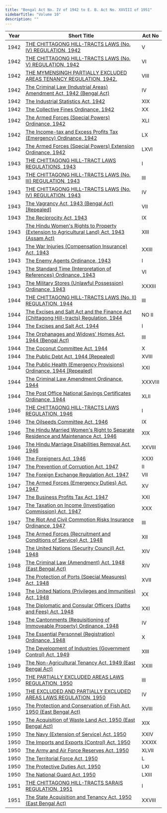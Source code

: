 ```yaml
---
title: "Bengal Act No. IV of 1942 to E. B. Act No. XXVIII of 1951"
sidebarTitle: "Volume 10"
description: ""
---
```


| Year | Short Title | Act No |
|------|-------------|--------|
| 1942 | [THE CHITTAGONG HILL-TRACTS LAWS (No. IV) REGULATION, 1942](/laws/volume-10/act-1329) | V |
| 1942 | [THE CHITTAGONG HILL-TRACTS LAWS (No. V) REGULATION, 1942](/laws/volume-10/act-1330) | VI |
| 1942 | [THE MYMENSINGH PARTIALLY EXCLUDED AREAS TENANCY REGULATION, 1942.](/laws/volume-10/act-1332) | VIII |
| 1942 | [The Criminal Law (Industrial Areas) Amendment Act, 1942 (Bengal Act)](/laws/volume-10/act-193) | IV |
| 1942 | [The Industrial Statistics Act, 1942](/laws/volume-10/act-194) | XIX |
| 1942 | [The Collective Fines Ordinance, 1942](/laws/volume-10/act-195) | XX |
| 1942 | [The Armed Forces (Special Powers) Ordinance, 1942](/laws/volume-10/act-196) | XLI |
| 1942 | [The Income-tax and Excess Profits Tax (Emergency) Ordinance, 1942](/laws/volume-10/act-197) | LX |
| 1942 | [The Armed Forces (Special Powers) Extension Ordinance, 1942](/laws/volume-10/act-198) | LXVI |
| 1943 | [THE CHITTAGONG HILL-TRACT LAWS REGULATIONS, 1943](/laws/volume-10/act-1334) | I |
| 1943 | [THE CHITTAGONG HILL-TRACTS LAWS (No. III) REGULATION, 1943](/laws/volume-10/act-1335) | III |
| 1943 | [THE CHITTAGONG HILL-TRACTS LAWS (No. IV) REGULATION, 1943](/laws/volume-10/act-1336) | IV |
| 1943 | [The Vagrancy Act, 1943 (Bengal Act) [Repealed]](/laws/volume-10/act-199) | VII |
| 1943 | [The Reciprocity Act, 1943](/laws/volume-10/act-200) | IX |
| 1943 | [The Hindu Women's Rights to Property (Extension to Agricultural Land) Act, 1943 (Assam Act)](/laws/volume-10/act-201) | XIII |
| 1943 | [The War Injuries (Compensation Insurance) Act, 1943](/laws/volume-10/act-202) | XXIII |
| 1943 | [The Enemy Agents Ordinance, 1943](/laws/volume-10/act-203) | I |
| 1943 | [The Standard Time (Interpretation of References) Ordinance, 1943](/laws/volume-10/act-204) | VI |
| 1943 | [The Military Stores (Unlawful Possession) Ordinance, 1943](/laws/volume-10/act-205) | XXXIII |
| 1944 | [THE CHITTAGONG HILL-TRACTS LAWS (No. II) REGULATION, 1944](/laws/volume-10/act-1337) | III |
| 1944 | [The Excises and Salt Act and the Finance Act (Chittagong Hill-tracts) Regulation, 1944](/laws/volume-10/act-1491) | NO II |
| 1944 | [The Excises and Salt Act, 1944](/laws/volume-10/act-206) | I |
| 1944 | [The Orphanages and Widows' Homes Act, 1944 (Bengal Act)](/laws/volume-10/act-207) | III |
| 1944 | [The Coconut Committee Act, 1944](/laws/volume-10/act-208) | X |
| 1944 | [The Public Debt Act, 1944 [Repealed]](/laws/volume-10/act-209) | XVIII |
| 1944 | [The Public Health (Emergency Provisions) Ordinance, 1944 [Repealed]](/laws/volume-10/act-210) | XXI |
| 1944 | [The Criminal Law Amendment Ordinance, 1944](/laws/volume-10/act-211) | XXXVIII |
| 1944 | [The Post Office National Savings Certificates Ordinance, 1944](/laws/volume-10/act-212) | XLII |
| 1946 | [THE CHITTAGONG HILL-TRACTS LAWS REGULATION, 1946](/laws/volume-10/act-1338) | I |
| 1946 | [The Oilseeds Committee Act, 1946](/laws/volume-10/act-213) | IX |
| 1946 | [The Hindu Married Women's Right to Separate Residence and Maintenance Act, 1946](/laws/volume-10/act-214) | XIX |
| 1946 | [The Hindu Marriage Disabilities Removal Act, 1946](/laws/volume-10/act-215) | XXVIII |
| 1946 | [The Foreigners Act, 1946](/laws/volume-10/act-216) | XXXI |
| 1947 | [The Prevention of Corruption Act, 1947](/laws/volume-10/act-217) | II |
| 1947 | [The Foreign Exchange Regulation Act, 1947](/laws/volume-10/act-218) | VII |
| 1947 | [The Armed Forces (Emergency Duties) Act, 1947](/laws/volume-10/act-219) | XV |
| 1947 | [The Business Profits Tax Act, 1947](/laws/volume-10/act-220) | XXI |
| 1947 | [The Taxation on Income (Investigation Commission) Act, 1947](/laws/volume-10/act-221) | XXX |
| 1947 | [The Riot And Civil Commotion Risks Insurance Ordinance, 1947](/laws/volume-10/act-222) | III |
| 1948 | [The Armed Forces (Recruitment and Conditions of Service) Act, 1948](/laws/volume-10/act-223) | XII |
| 1948 | [The United Nations (Security Council) Act, 1948](/laws/volume-10/act-224) | XIV |
| 1948 | [The Criminal Law (Amendment) Act, 1948 (East Bengal Act)](/laws/volume-10/act-225) | XIV |
| 1948 | [The Protection of Ports (Special Measures) Act, 1948](/laws/volume-10/act-226) | XVII |
| 1948 | [The United Nations (Privileges and Immunities) Act, 1948](/laws/volume-10/act-227) | XX |
| 1948 | [The Diplomatic and Consular Officers (Oaths and Fees) Act, 1948](/laws/volume-10/act-228) | XXI |
| 1948 | [The Cantonments (Requisitioning of Immoveable Property) Ordinance, 1948](/laws/volume-10/act-229) | IV |
| 1948 | [The Essential Personnel (Registration) Ordinance, 1948](/laws/volume-10/act-230) | X |
| 1949 | [The Development of Industries (Government Control) Act, 1949](/laws/volume-10/act-231) | XIII |
| 1949 | [The Non-Agricultural Tenancy Act, 1949 (East Bengal Act)](/laws/volume-10/act-232) | XXIII |
| 1950 | [THE PARTIALLY EXCLUDED AREAS LAWS REGULATION, 1950](/laws/volume-10/act-1343) | III |
| 1950 | [THE EXCLUDED AND PARTIALLY EXCLUDED AREAS LAWS REGULATION, 1950](/laws/volume-10/act-1344) | IV |
| 1950 | [The Protection and Conservation of Fish Act, 1950 (East Bengal Act)](/laws/volume-10/act-233) | XVIII |
| 1950 | [The Acquisition of Waste Land Act, 1950 (East Bengal Act)](/laws/volume-10/act-234) | XIX |
| 1950 | [The Navy (Extension of Service) Act, 1950](/laws/volume-10/act-235) | XXIV |
| 1950 | [The Imports and Exports (Control) Act, 1950](/laws/volume-10/act-236) | XXXIX |
| 1950 | [The Army and Air Force Reserves Act, 1950](/laws/volume-10/act-237) | XLVII |
| 1950 | [The Territorial Force Act, 1950](/laws/volume-10/act-238) | L |
| 1950 | [The Protective Duties Act, 1950](/laws/volume-10/act-239) | LXI |
| 1950 | [The National Guard Act, 1950](/laws/volume-10/act-240) | LXIII |
| 1951 | [THE CHITTAGONG HILL-TRACTS SARAIS REGULATION, 1951](/laws/volume-10/act-1345) | I |
| 1951 | [The State Acquisition and Tenancy Act, 1950 (East Bengal Act)](/laws/volume-10/act-241) | XXVIII |
